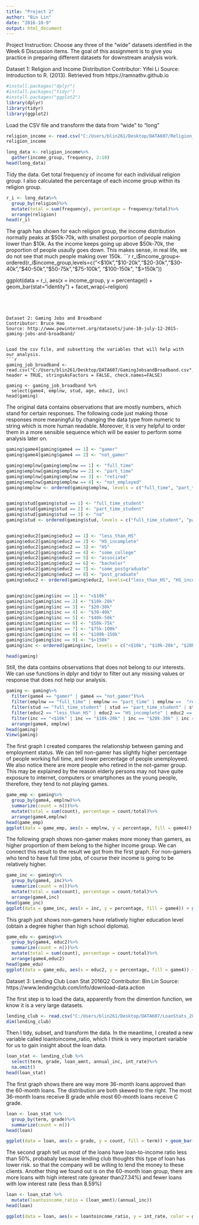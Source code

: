 ---
title: "Project 2"
author: "Bin Lin"
date: "2016-10-9"
output: html_document
---

Project Instruction: Choose any three of the “wide” datasets identified in the Week 6 Discussion items. 
The goal of this assignment is to give you practice in preparing different datasets for downstream analysis work.



Dataset 1: Religion and Income Distribution
Contributor: Yifei Li
Source: Introduction to R. (2013). Retrieved from https://ramnathv.github.io


```{r}
#install.packages("dplyr")
#install.packages("tidyr")
#install.packages("ggplot2")
library(dplyr)
library(tidyr)
library(ggplot2)
```


Load the CSV file and transform the data from "wide" to "long"
```{r}
religion_income <- read.csv("C:/Users/blin261/Desktop/DATA607/Religion_Income.csv", header = TRUE, stringsAsFactors = FALSE, check.names=FALSE)
religion_income

long_data <- religion_income%>%
  gather(income_group, frequency, 2:10)
head(long_data)
```


Tidy the data. Get total frequency of income for each individual religion group. I also calculated the percentage of each income group within its religion group.
```{r}
r_i <- long_data%>%
  group_by(religion)%>%
  mutate(total = sum(frequency), percentage = frequency/total)%>%
  arrange(religion)
head(r_i)
```


The graph has shown for each religion group, the income distribution normally peaks at $50k-70k, with smallest porportion of people making lower than $10k. As the income keeps going up above $50k-70k, the proportion of people usaully goes down. This makes sense, in real life, we do not see that much people making over 150k.  
```{r}
r_i$income_group<-ordered(r_i$income_group,levels=c("<$10k","$10-20k","$20-30k","$30-40k","$40-50k","$50-75k","$75-100k", "$100-150k", "$>150k"))

ggplot(data = r_i, aes(x = income_group, y = percentage)) + geom_bar(stat="identity") + facet_wrap(~religion) 
```




Dataset 2: Gaming Jobs and Broadband
Contributor: Bruce Hao
Source: http://www.pewinternet.org/datasets/june-10-july-12-2015-gaming-jobs-and-broadband/


Load the csv file, and subsetting the variables that will help with our analysis. 
```{r}
gaming_job_broadband <- read.csv("C:/Users/blin261/Desktop/DATA607/GamingJobsandBroadband.csv", header = TRUE, stringsAsFactors = FALSE, check.names=FALSE)

gaming <- gaming_job_broadband %>%
  select(game4, emplnw, stud, age, educ2, inc)
head(gaming)
```


The original data contains observations that are mostly numbers, which stand for certain responses. The following code just making those responses more meaningful by changing the data type from numeric to string which is more human readable. Moreover, it is very helpful to order them in a more sensible sequence which will be easier to perform some analysis later on. 
```{r}
gaming$game4[gaming$game4 == 1] <- "gamer"
gaming$game4[gaming$game4 == 2] <- "not_gamer"

gaming$emplnw[gaming$emplnw == 1] <- "full_time"
gaming$emplnw[gaming$emplnw == 2] <- "part_time"
gaming$emplnw[gaming$emplnw == 3] <- "retired"
gaming$emplnw[gaming$emplnw == 4] <- "not_employed"
gaming$emplnw <- ordered(gaming$emplnw, levels = c("full_time", "part_time", "retired", "not_employed"))


gaming$stud[gaming$stud == 1] <- "full_time_student"
gaming$stud[gaming$stud == 2] <- "part_time_student"
gaming$stud[gaming$stud == 3] <- "no"
gaming$stud <- ordered(gaming$stud, levels = c("full_time_student", "part_time_student", "no"))


gaming$educ2[gaming$educ2 == 1] <- "less_than_HS"
gaming$educ2[gaming$educ2 == 2] <- "HS_incomplete"
gaming$educ2[gaming$educ2 == 3] <- "HS"
gaming$educ2[gaming$educ2 == 4] <- "some_college"
gaming$educ2[gaming$educ2 == 5] <- "associate"
gaming$educ2[gaming$educ2 == 6] <- "bachelor"
gaming$educ2[gaming$educ2 == 7] <- "some_postgraduate"
gaming$educ2[gaming$educ2 == 8] <- "post_graduate"
gaming$educ2 <- ordered(gaming$educ2, levels=c("less_than_HS", "HS_incomplete", "HS", "some_college", "associate", "bachelor", "some_postgraduate", "post_graduate"))


gaming$inc[gaming$inc == 1] <- "<$10k"
gaming$inc[gaming$inc == 2] <- "$10k-20k"
gaming$inc[gaming$inc == 3] <- "$20-30k"
gaming$inc[gaming$inc == 4] <- "$30-40k"
gaming$inc[gaming$inc == 5] <- "$40k-50k"
gaming$inc[gaming$inc == 6] <- "$50k-75k"
gaming$inc[gaming$inc == 7] <- "$75k-100k"
gaming$inc[gaming$inc == 8] <- "$100k-150k"
gaming$inc[gaming$inc == 9] <- "$>150k"
gaming$inc <- ordered(gaming$inc, levels = c("<$10k", "$10k-20k", "$20k-30k", "$30k-40k", "$40k-50k", "$50k-75k", "$75k-100k", "$100k-150k", "$>150k"))

head(gaming)
```


Still, the data contains observations that does not belong to our interests. We can use functions in dplyr and tidyr to filter out  any missing values or response that does not help our analysis.
```{r}
gaming <- gaming%>%
  filter(game4 == "gamer" | game4 == "not_gamer")%>%
  filter(emplnw == "full_time" | emplnw == "part_time" | emplnw ==  "retired" | emplnw == "not_employed")%>%
  filter(stud == "full_time_student" | stud == "part_time_student" | stud == "no")%>%
  filter(educ2 == "less_than_HS" | educ2 == "HS_incomplete" | educ2 == "HS" | educ2 == "some_college" | educ2 == "associate" | educ2 == "bachelor" | educ2 == "some_postgraduate" | educ2 == "post_graduate")%>%
  filter(inc == "<$10k" | inc == "$10k-20k" | inc == "$20k-30k" | inc == "$30k-40k" | inc == "$40k-50k" | inc == "$50k-75k" | inc == "$75k-100k" | inc == "$100k-150k" | inc == "$>150k")%>%
  arrange(game4, emplnw)
head(gaming)
View(gaming)
```


The first graph I created compares the relationship between gaming and employment status. We can tell non-gamer has slightly higher percentage of people working full time, and lower percentage of people unemployeed. We also notice there are more people who retired in the not-gamer group. This may be explained by the reason elderly persons may not have quite exposure to internet, computers or smartphones as the young people, therefore, they tend to not playing games.  
```{r}
game_emp <- gaming%>%
  group_by(game4, emplnw)%>%
  summarize(count = n())%>%
  mutate(total = sum(count), percentage = count/total)%>%
  arrange(game4,emplnw)
head(game_emp)
ggplot(data = game_emp, aes(x = emplnw, y = percentage, fill = game4)) + geom_bar(stat="identity") + facet_wrap(~game4)
```


The following graph shows non-gamer makes more money than gamers, as higher proportion of them belong to the higher income group. We can connect this result to the result we got from the first graph. For non-gamers who tend to have full time jobs, of course their income is going to be relatively higher. 
```{r}
game_inc <- gaming%>%
  group_by(game4, inc)%>%
  summarize(count = n())%>%
  mutate(total = sum(count), percentage = count/total)%>%
  arrange(game4,inc)
head(game_inc)
ggplot(data = game_inc, aes(x = inc, y = percentage, fill = game4)) + geom_bar(stat="identity", position = "dodge")
```


This graph just shows non-gamers have relatively higher education level (obtain a degree higher than high school diploma). 
```{r}
game_edu <- gaming%>%
  group_by(game4, educ2)%>%
  summarize(count = n())%>%
  mutate(total = sum(count), percentage = count/total)%>%
  arrange(game4,educ2)
head(game_edu)
ggplot(data = game_edu, aes(x = educ2, y = percentage, fill = game4)) + geom_bar(stat="identity", position = "dodge")
```




Dataset 3: Lending Club Loan Stat 2016Q2
Contributor: Bin Lin
Source: https://www.lendingclub.com/info/download-data.action

The first step is to load the data, apparently from the dimention function, we know it is a very large datasets.
```{r}
lending_club <- read.csv("C:/Users/blin261/Desktop/DATA607/LoanStats_2016Q2.csv", header = TRUE, stringsAsFactors = FALSE)
dim(lending_club)
```


Then I tidy, subset, and transform the data. In the meantime, I created a new variable called loantoincome_ratio, which I think is very important variable for us to gain insight about the loan data.
```{r}
loan_stat <- lending_club %>%
  select(term, grade, loan_amnt, annual_inc, int_rate)%>%
  na.omit()
head(loan_stat)
```


The first graph shows there are way more 36-month loans approved than the 60-month loans. The distribution are both skewed to the right. The most 36-month loans receive B grade while most 60-month loans receive C grade. 
```{r}
loan <- loan_stat %>%
  group_by(term, grade)%>%
  summarize(count = n())
head(loan)

ggplot(data = loan, aes(x = grade, y = count, fill = term)) + geom_bar(stat="identity") + facet_wrap(~term)
```

The second graph tell us most of the loans have loan-to-income ratio less than 50%, probabaly because lending club thoughts this type of loan has lower risk. so that the company will be willing to lend the money to these clients. Another thing we found out is on the 60-month loan group, there are more loans with high interest rate (greater than27.34%) and fewer loans with low interest rate (less than 8.59%)
```{r}
loan <- loan_stat %>%
  mutate(loantoincome_ratio = (loan_amnt)/(annual_inc))
head(loan)

ggplot(data = loan, aes(x = loantoincome_ratio, y = int_rate, color = grade)) + geom_point(stat="identity") + facet_wrap(~term) + xlim(0, 1)
```
